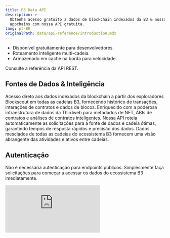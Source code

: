 ```yaml
---
title: B3 Data API
description: >-
  Obtenha acesso gratuito a dados de blockchain indexados da B3 & nossas
  appchains com nossa API gratuita.
lang: pt-BR
originalPath: data/api-reference/introduction.mdx
---
```

- Disponível gratuitamente para desenvolvedores.
- Roteamento inteligente multi-cadeia.
- Armazenado em cache na borda para velocidade.

<Card href="/data/api-reference/blockscout/get-transactions" icon="database" horizontal arrow="true">
  Consulte a referência da API REST.
</Card>

## Fontes de Dados & Inteligência

<Steps>
  <Step title="Integração com Blockscout">
    Acesso direto aos dados indexados da blockchain a partir dos exploradores Blockscout em todas as cadeias B3, fornecendo histórico de transações, interações de contratos e dados de blocos.
  </Step>
  <Step title="Camada de Dados Thirdweb">
    Enriquecido com a poderosa infraestrutura de dados da Thirdweb para metadados de NFT, ABIs de contratos e análises de contratos inteligentes.
  </Step>
  <Step title="Roteamento Inteligente">
    Nossa API roteia automaticamente as solicitações para a fonte de dados e cadeia ótimas, garantindo tempos de resposta rápidos e precisão dos dados.
  </Step>
  <Step title="Visão Unificada do Ecossistema">
    Dados mesclados de todas as cadeias do ecossistema B3 fornecem uma visão abrangente das atividades e ativos entre cadeias.
  </Step>
</Steps>

## Autenticação

Não é necessária autenticação para endpoints públicos. Simplesmente faça solicitações para começar a acessar os dados do ecossistema B3 imediatamente.

 <iframe
   className="w-full aspect-video rounded-xl"
    src="https://customer-gg6qs7nm5ue94t64.cloudflarestream.com/3079cbdb5e7c954f886edef52f5ad973/iframe?muted=true&loop=true&autoplay=true&poster=https%3A%2F%2Fcustomer-gg6qs7nm5ue94t64.cloudflarestream.com%2F3079cbdb5e7c954f886edef52f5ad973%2Fthumbnails%2Fthumbnail.jpg%3Ftime%3D%26height%3D600"
    title="API de Dados B3"
    frameBorder="0"
  allow="accelerometer; autoplay; clipboard-write; encrypted-media; gyroscope; picture-in-picture"
  allowFullScreen
  ></iframe>
